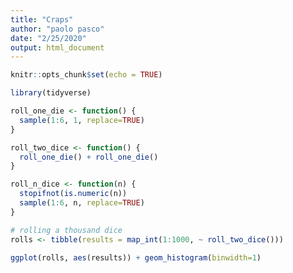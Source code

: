```yaml
---
title: "Craps"
author: "paolo pasco"
date: "2/25/2020"
output: html_document
---
```


```r
knitr::opts_chunk$set(echo = TRUE)

library(tidyverse)
```


```r
roll_one_die <- function() {
  sample(1:6, 1, replace=TRUE)
}

roll_two_dice <- function() {
  roll_one_die() + roll_one_die()
}

roll_n_dice <- function(n) {
  stopifnot(is.numeric(n))
  sample(1:6, n, replace=TRUE)
}
```

```r
# rolling a thousand dice
rolls <- tibble(results = map_int(1:1000, ~ roll_two_dice()))

ggplot(rolls, aes(results)) + geom_histogram(binwidth=1)
```